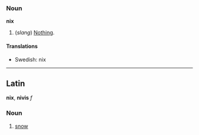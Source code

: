 ===Noun===
'''nix'''

#(''slang'') [[Nothing]].

==== Translations ====
*Swedish: nix

----
==Latin==
'''nix''', '''nivis''' ''f''

===Noun===
#[[snow]]
